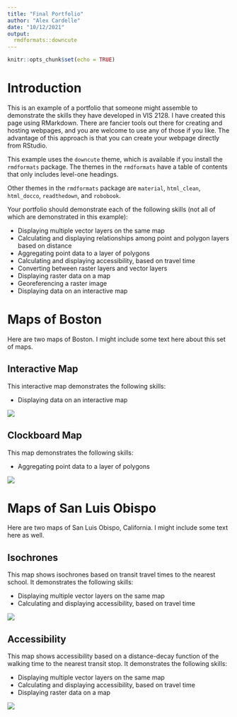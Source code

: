```yaml
---
title: "Final Portfolio"
author: "Alex Cardelle"
date: "10/12/2021"
output: 
  rmdformats::downcute
---
```


```r
knitr::opts_chunk$set(echo = TRUE)
```

# Introduction

This is an example of a portfolio that someone might assemble to demonstrate the skills they have developed in VIS 2128. I have created this page using RMarkdown. There are fancier tools out there for creating and hosting webpages, and you are welcome to use any of those if you like. The advantage of this approach is that you can create your webpage directly from RStudio.

This example uses the `downcute` theme, which is available if you install the `rmdformats` package. The themes in the `rmdformats` have a table of contents that only includes level-one headings.

Other themes in the `rmdformats` package are `material`, `html_clean`, `html_docco`, `readthedown`, and `robobook`.  

Your portfolio should demonstrate each of the following skills (not all of which are demonstrated in this example):

* Displaying multiple vector layers on the same map
* Calculating and displaying relationships among point and polygon layers based on distance
* Aggregating point data to a layer of polygons
* Calculating and displaying accessibility, based on travel time
* Converting between raster layers and vector layers
* Displaying raster data on a map
* Georeferencing a raster image
* Displaying data on an interactive map

# Maps of Boston
Here are two maps of Boston. I might include some text here about this set of maps.

## Interactive Map
This interactive map demonstrates the following skills: 

* Displaying data on an interactive map

[![](thumbnails/Boston_interactive.png)](https://c-voulgaris.github.io/portfolio_examples/fullsize/inter_black.html){target="_blank"}

## Clockboard Map
This map demonstrates the following skills:

* Aggregating point data to a layer of polygons

[![](thumbnails/clockboard.jpg)](https://c-voulgaris.github.io/portfolio_examples/fullsize/clockboard.pdf){target="_blank"}

# Maps of San Luis Obispo
Here are two maps of San Luis Obispo, California. I might include some text here as well.

## Isochrones
This map shows isochrones based on transit travel times to the nearest school. It demonstrates the following skills:

* Displaying multiple vector layers on the same map
* Calculating and displaying accessibility, based on travel time

[![](thumbnails/SLO_isochrone.png)](https://c-voulgaris.github.io/portfolio_examples/fullsize/SLO_schools.pdf){target="_blank"}

## Accessibility
This map shows accessibility based on a distance-decay function of the walking time to the nearest transit stop. It demonstrates the following skills:

* Displaying multiple vector layers on the same map
* Calculating and displaying accessibility, based on travel time
* Displaying raster data on a map

[![](thumbnails/SLO_raster.png)](https://c-voulgaris.github.io/portfolio_examples/fullsize/SLO_transit.pdf){target="_blank"}
